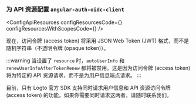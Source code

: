 

### 为 API 资源配置 `angular-auth-oidc-client`

<ApiResourcesDescription />

<ConfigApiResources
  configResourcesCode={<ConfigResourcesCode />}
  configResourcesWithScopesCode={<ConfigResourcesWithScopesCode />}
/>

现在，访问令牌 (access token) 将采用 JSON Web Token (JWT) 格式，而不是随机字符串（不透明令牌 (opaque token)）。

:::warning
当设置了 `resource` 时，`autoUserInfo` 和 `renewUserInfoAfterTokenRenew` 都将被禁用。这是因为访问令牌 (access token) 将为特定的 API 资源请求，而不是为用户信息端点请求。
:::

目前，只有 Logto 官方 SDK 支持同时请求用户信息和 API 资源访问令牌 (access token) 的功能。如果你需要同时请求这两者，请随时联系我们。
